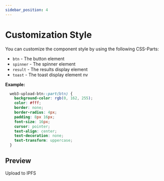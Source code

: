 ```yaml
---
sidebar_position: 4
---
```


# Customization Style

You can customize the component style by using the following CSS-Parts:

  - `btn` - The button element
  - `spinner` - The spinner element
  - `result` - The results display element 
  - `toast` - The toast display element nv

**Example:**

```css
  web3-upload-btn::part(btn) {
    background-color: rgb(0, 162, 255);
    color: #fff;
    border: none;
    border-radius: 4px;
    padding: 8px 16px;
    font-size: 16px;
    cursor: pointer;
    text-align: center;
    text-decoration: none;
    text-transform: uppercase;
  }
```


## Preview

<web3-upload-btn 
    class="demoCSS"
    token="eyJhbGciOiJIUzI1NiIsInR5cCI6IkpXVCJ9.eyJzdWIiOiJkaWQ6ZXRocjoweDRiMjk5MEFiNzVjZmQ0MTgyN0EzQTNjNGViNjdFRDA1Y0YwNTU5M0MiLCJpc3MiOiJ3ZWIzLXN0b3JhZ2UiLCJpYXQiOjE2NDM2NjExODA1MDAsIm5hbWUiOiJuZ3h3ZWIzIn0.AMvg_jKnPB2pRPiR6f8AebIHrldAwMCpxILQ7av_SD8"
    isdisplayresult="true"
    isdisplaytoast="true">
  Upload to IPFS
</web3-upload-btn>